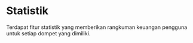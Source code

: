 # Statistik

Terdapat fitur statistik yang memberikan rangkuman keuangan pengguna untuk setiap dompet yang dimiliki.